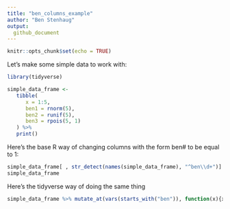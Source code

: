 ```yaml
---
title: "ben_columns_example"
author: "Ben Stenhaug"
output: 
  github_document
---
```


```r
knitr::opts_chunk$set(echo = TRUE)
```

Let's make some simple data to work with:

```r
library(tidyverse)

simple_data_frame <- 
   tibble(
      x = 1:5,
      ben1 = rnorm(5),
      ben2 = runif(5),
      ben3 = rpois(5, 1)
   ) %>% 
   print()
```

Here's the base R way of changing columns with the form ben# to be equal to 1:

```r
simple_data_frame[ , str_detect(names(simple_data_frame), "^ben\\d+")] <- 1
simple_data_frame
```

Here's the tidyverse way of doing the same thing

```r
simple_data_frame %>% mutate_at(vars(starts_with("ben")), function(x){x = 1})
```


